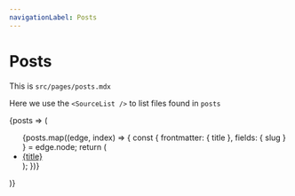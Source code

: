 ```yaml
---
navigationLabel: Posts
---
```


# Posts

This is `src/pages/posts.mdx`

Here we use the `<SourceList />` to list files found in `posts`

<SourceList filter='posts'>
  {posts => (
    <ul>
      {posts.map((edge, index) => {
        const {
          frontmatter: { title },
          fields: { slug }
        } = edge.node;
        return (
          <li key={index}>
            <a href={slug}>{title}</a>
          </li>
        );
      })}
    </ul>
  )}
</SourceList>
